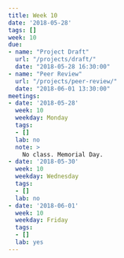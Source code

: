 ```yaml
---
title: Week 10
date: '2018-05-28'
tags: []
week: 10
due:
- name: "Project Draft"
  url: "/projects/draft/"
  date: "2018-05-28 16:30:00"
- name: "Peer Review"
  url: "/projects/peer-review/"
  date: "2018-06-01 13:30:00"
meetings:
- date: '2018-05-28'
  week: 10
  weekday: Monday
  tags:
  - []
  lab: no
  note: >
    No class. Memorial Day.
- date: '2018-05-30'
  week: 10
  weekday: Wednesday
  tags:
  - []
  lab: no
- date: '2018-06-01'
  week: 10
  weekday: Friday
  tags:
  - []
  lab: yes
---
```


